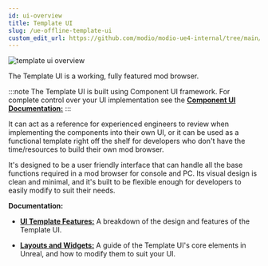 ```yaml
---
id: ui-overview
title: Template UI
slug: /ue-offline-template-ui
custom_edit_url: https://github.com/modio/modio-ue4-internal/tree/main/Plugins/ModioComponentUI/Doc/doc_root/en-us/template-ui/offline-overview.mdx
---
```



![template ui overview](img/overview_ue.png)

The Template UI is a working, fully featured mod browser.

:::note
The Template UI is built using Component UI framework. For complete control over your UI implementation see the [**Component UI Documentation:**](/unreal/component-ui)
:::

It can act as a reference for experienced engineers to review when implementing the components into their own UI, or it can be used as a functional template right off the shelf for developers who don't have the time/resources to build their own mod browser. 

It's designed to be a user friendly interface that can handle all the base functions required in a mod browser for console and PC. Its visual design is clean and minimal, and it's built to be flexible enough for developers to easily modify to suit their needs.

**Documentation:**

- [**UI Template Features:**](/unreal/template-ui) A breakdown of the design and features of the Template UI.

- [**Layouts and Widgets:**](/unreal/template-ui/layouts) A guide of the Template UI's core elements in Unreal, and how to modify them to suit your UI.